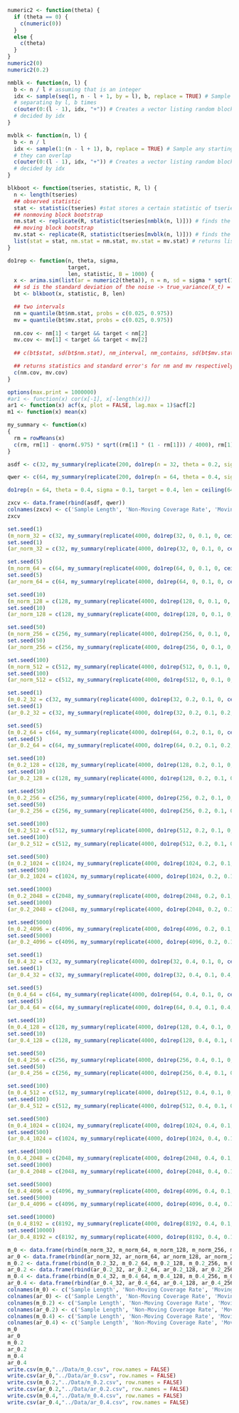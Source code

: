 ```r
numeric2 <- function(theta) {
  if (theta == 0) {
    c(numeric(0))
  }
  else {
    c(theta)
  }
}
numeric2(0)
numeric2(0.2)
```


```r
nmblk <- function(n, l) {
  b <- n / l # assuming that is an integer
  idx <- sample(seq(1, n - l + 1, by = l), b, replace = TRUE) # Sample between 1 and n - l + 1, 
  # separating by l, b times
  c(outer(0:(l - 1), idx, "+")) # Creates a vector listing random blocks of size l with starting points 
  # decided by idx
}

mvblk <- function(n, l) {
  b <- n / l
  idx <- sample(1:(n - l + 1), b, replace = TRUE) # Sample any starting point between 1 and n - 1 + 1
  # they can overlap
  c(outer(0:(l - 1), idx, "+")) # Creates a vector listing random blocks of size l with starting points
  # decided by idx
}

blkboot <- function(tseries, statistic, R, l) {
  n <- length(tseries) 
  ## observed statistic
  stat <- statistic(tseries) #stat stores a certain statistic of tseries using a function
  ## nonmoving block bootstrap
  nm.stat <- replicate(R, statistic(tseries[nmblk(n, l)])) # finds the statistic of nm bootstrap and repeats R times
  ## moving block bootstrap
  mv.stat <- replicate(R, statistic(tseries[mvblk(n, l)])) # finds the statistic of mv bootstrap and repeats R times
  list(stat = stat, nm.stat = nm.stat, mv.stat = mv.stat) # returns list of three values
}

do1rep <- function(n, theta, sigma,
                   target,
                   len, statistic, B = 1000) {
  x <- arima.sim(list(ar = numeric2(theta)), n = n, sd = sigma * sqrt(1-theta^2))
  ## sd is the standard deviation of the noise -> true_variance(X_t) = sd^2/(1 - theta^2)
  bt <- blkboot(x, statistic, B, len) 

  ## two intervals  
  nm = quantile(bt$nm.stat, probs = c(0.025, 0.975))
  mv = quantile(bt$mv.stat, probs = c(0.025, 0.975))
  
  nm.cov <- nm[1] < target && target < nm[2]
  mv.cov <- mv[1] < target && target < mv[2]
  
  ## c(bt$stat, sd(bt$nm.stat), nm_interval, nm_contains, sd(bt$mv.stat), mv_interval, mv_contains) 

  ## returns statistics and standard error's for nm and mv respectively, standard error (sd(bt$mv.stat) is estimated as the sqrt(sample_variance(X_t) / n)
  c(nm.cov, mv.cov)
}

```

```r
options(max.print = 1000000)
#ar1 <- function(x) cor(x[-1], x[-length(x)])
ar1 <- function(x) acf(x, plot = FALSE, lag.max = 1)$acf[2]
m1 <- function(x) mean(x)

my_summary <- function(x)
{
  rm = rowMeans(x)
  c(rm, rm[1] - qnorm(.975) * sqrt((rm[1] * (1 - rm[1])) / 4000), rm[1] + qnorm(.975) * sqrt((rm[1] * (1 - rm[1])) / 4000),  rm[2] - qnorm(.975) * sqrt((rm[2] * (1 - rm[2])) / 4000), rm[2] + qnorm(.975) * sqrt((rm[2] * (1 - rm[2])) / 4000))
}

```


```r
asdf <- c(32, my_summary(replicate(200, do1rep(n = 32, theta = 0.2, sigma = 0.1, target = 0, len = ceiling(32**(1/3)), statistic = m1))))
```

```r
qwer <- c(64, my_summary(replicate(200, do1rep(n = 64, theta = 0.4, sigma = 0.1, target = 0.4, len = ceiling(64**(1/3)), statistic = ar1))))
```

```r
do1rep(n = 64, theta = 0.4, sigma = 0.1, target = 0.4, len = ceiling(64**(1/3)), statistic = ar1)
```

```r
zxcv <- data.frame(rbind(asdf, qwer))
colnames(zxcv) <- c('Sample Length', 'Non-Moving Coverage Rate', 'Moving Coverage Rate', 'Non-Moving Lower Bound', 'Non-Moving Upper Bound', 'Moving Lower Bound', 'Moving Upper Bound')
zxcv
```

```r
set.seed(1)
(m_norm_32 = c(32, my_summary(replicate(4000, do1rep(32, 0, 0.1, 0, ceiling(32**(1/3)), m1)))))
set.seed(1)
(ar_norm_32 = c(32, my_summary(replicate(4000, do1rep(32, 0, 0.1, 0, ceiling(32**(1/3)), ar1)))))
```

```r
set.seed(5)
(m_norm_64 = c(64, my_summary(replicate(4000, do1rep(64, 0, 0.1, 0, ceiling(64**(1/3)), m1)))))
set.seed(5)
(ar_norm_64 = c(64, my_summary(replicate(4000, do1rep(64, 0, 0.1, 0, ceiling(64**(1/3)), ar1)))))
```

```r
set.seed(10)
(m_norm_128 = c(128, my_summary(replicate(4000, do1rep(128, 0, 0.1, 0, ceiling(128**(1/3)), m1)))))
set.seed(10)
(ar_norm_128 = c(128, my_summary(replicate(4000, do1rep(128, 0, 0.1, 0, ceiling(128**(1/3)), ar1)))))
```

```r
set.seed(50)
(m_norm_256 = c(256, my_summary(replicate(4000, do1rep(256, 0, 0.1, 0, ceiling(256**(1/3)), m1)))))
set.seed(50)
(ar_norm_256 = c(256, my_summary(replicate(4000, do1rep(256, 0, 0.1, 0, ceiling(256**(1/3)), ar1)))))
```

```r
set.seed(100)
(m_norm_512 = c(512, my_summary(replicate(4000, do1rep(512, 0, 0.1, 0, ceiling(512**(1/3)), m1)))))
set.seed(100)
(ar_norm_512 = c(512, my_summary(replicate(4000, do1rep(512, 0, 0.1, 0, ceiling(512**(1/3)), ar1)))))
```

```r
set.seed(1)
(m_0.2_32 = c(32, my_summary(replicate(4000, do1rep(32, 0.2, 0.1, 0, ceiling(32**(1/3)), m1)))))
set.seed(1)
(ar_0.2_32 = c(32, my_summary(replicate(4000, do1rep(32, 0.2, 0.1, 0.2, ceiling(32**(1/3)), ar1)))))
```

```r
set.seed(5)
(m_0.2_64 = c(64, my_summary(replicate(4000, do1rep(64, 0.2, 0.1, 0, ceiling(64**(1/3)), m1)))))
set.seed(5)
(ar_0.2_64 = c(64, my_summary(replicate(4000, do1rep(64, 0.2, 0.1, 0.2, ceiling(64**(1/3)), ar1)))))
```

```r
set.seed(10)
(m_0.2_128 = c(128, my_summary(replicate(4000, do1rep(128, 0.2, 0.1, 0, ceiling(128**(1/3)), m1)))))
set.seed(10)
(ar_0.2_128 = c(128, my_summary(replicate(4000, do1rep(128, 0.2, 0.1, 0.2, ceiling(128**(1/3)), ar1)))))
```

```r
set.seed(50)
(m_0.2_256 = c(256, my_summary(replicate(4000, do1rep(256, 0.2, 0.1, 0, ceiling(256**(1/3)), m1)))))
set.seed(50)
(ar_0.2_256 = c(256, my_summary(replicate(4000, do1rep(256, 0.2, 0.1, 0.2, ceiling(256**(1/3)), ar1)))))
```

```r
set.seed(100)
(m_0.2_512 = c(512, my_summary(replicate(4000, do1rep(512, 0.2, 0.1, 0, ceiling(512**(1/3)), m1)))))
set.seed(100)
(ar_0.2_512 = c(512, my_summary(replicate(4000, do1rep(512, 0.2, 0.1, 0.2, ceiling(512**(1/3)), ar1)))))
```

```r
set.seed(500)
(m_0.2_1024 = c(1024, my_summary(replicate(4000, do1rep(1024, 0.2, 0.1, 0, ceiling(1024**(1/3)), m1)))))
set.seed(500)
(ar_0.2_1024 = c(1024, my_summary(replicate(4000, do1rep(1024, 0.2, 0.1, 0.2, ceiling(1024**(1/3)), ar1)))))
```

```r
set.seed(1000)
(m_0.2_2048 = c(2048, my_summary(replicate(4000, do1rep(2048, 0.2, 0.1, 0, ceiling(2048**(1/3)), m1)))))
set.seed(1000)
(ar_0.2_2048 = c(2048, my_summary(replicate(4000, do1rep(2048, 0.2, 0.1, 0.2, ceiling(2048**(1/3)), ar1)))))
```

```r
set.seed(5000)
(m_0.2_4096 = c(4096, my_summary(replicate(4000, do1rep(4096, 0.2, 0.1, 0, ceiling(4096**(1/3)), m1)))))
set.seed(5000)
(ar_0.2_4096 = c(4096, my_summary(replicate(4000, do1rep(4096, 0.2, 0.1, 0.2, ceiling(4096**(1/3)), ar1)))))
```

```r
set.seed(1)
(m_0.4_32 = c(32, my_summary(replicate(4000, do1rep(32, 0.4, 0.1, 0, ceiling(32**(1/3)), m1)))))
set.seed(1)
(ar_0.4_32 = c(32, my_summary(replicate(4000, do1rep(32, 0.4, 0.1, 0.4, ceiling(32**(1/3)), ar1)))))
```

```r
set.seed(5)
(m_0.4_64 = c(64, my_summary(replicate(4000, do1rep(64, 0.4, 0.1, 0, ceiling(64**(1/3)), m1)))))
set.seed(5)
(ar_0.4_64 = c(64, my_summary(replicate(4000, do1rep(64, 0.4, 0.1, 0.4, ceiling(64**(1/3)), ar1)))))
```

```r
set.seed(10)
(m_0.4_128 = c(128, my_summary(replicate(4000, do1rep(128, 0.4, 0.1, 0, ceiling(128**(1/3)), m1)))))
set.seed(10)
(ar_0.4_128 = c(128, my_summary(replicate(4000, do1rep(128, 0.4, 0.1, 0.4, ceiling(128**(1/3)), ar1)))))
```

```r
set.seed(50)
(m_0.4_256 = c(256, my_summary(replicate(4000, do1rep(256, 0.4, 0.1, 0, ceiling(256**(1/3)), m1)))))
set.seed(50)
(ar_0.4_256 = c(256, my_summary(replicate(4000, do1rep(256, 0.4, 0.1, 0.4, ceiling(256**(1/3)), ar1)))))
```

```r
set.seed(100)
(m_0.4_512 = c(512, my_summary(replicate(4000, do1rep(512, 0.4, 0.1, 0, ceiling(512**(1/3)), m1)))))
set.seed(100)
(ar_0.4_512 = c(512, my_summary(replicate(4000, do1rep(512, 0.4, 0.1, 0.4, ceiling(512**(1/3)), ar1)))))
```

```r
set.seed(500)
(m_0.4_1024 = c(1024, my_summary(replicate(4000, do1rep(1024, 0.4, 0.1, 0, ceiling(1024**(1/3)), m1)))))
set.seed(500)
(ar_0.4_1024 = c(1024, my_summary(replicate(4000, do1rep(1024, 0.4, 0.1, 0.4, ceiling(1024**(1/3)), ar1)))))
```

```r
set.seed(1000)
(m_0.4_2048 = c(2048, my_summary(replicate(4000, do1rep(2048, 0.4, 0.1, 0, ceiling(2048**(1/3)), m1)))))
set.seed(1000)
(ar_0.4_2048 = c(2048, my_summary(replicate(4000, do1rep(2048, 0.4, 0.1, 0.4, ceiling(2048**(1/3)), ar1)))))
```

```r
set.seed(5000)
(m_0.4_4096 = c(4096, my_summary(replicate(4000, do1rep(4096, 0.4, 0.1, 0, ceiling(4096**(1/3)), m1)))))
set.seed(5000)
(ar_0.4_4096 = c(4096, my_summary(replicate(4000, do1rep(4096, 0.4, 0.1, 0.4, ceiling(4096**(1/3)), ar1)))))
```

```r
set.seed(10000)
(m_0.4_8192 = c(8192, my_summary(replicate(4000, do1rep(8192, 0.4, 0.1, 0, ceiling(8192**(1/3)), m1)))))
set.seed(10000)
(ar_0.4_8192 = c(8192, my_summary(replicate(4000, do1rep(8192, 0.4, 0.1, 0.4, ceiling(8192**(1/3)), ar1)))))
```

```r
m_0 <- data.frame(rbind(m_norm_32, m_norm_64, m_norm_128, m_norm_256, m_norm_512))
ar_0 <- data.frame(rbind(ar_norm_32, ar_norm_64, ar_norm_128, ar_norm_256, ar_norm_512))
m_0.2 <- data.frame(rbind(m_0.2_32, m_0.2_64, m_0.2_128, m_0.2_256, m_0.2_512, m_0.2_1024, m_0.2_2048, m_0.2_4096))
ar_0.2 <- data.frame(rbind(ar_0.2_32, ar_0.2_64, ar_0.2_128, ar_0.2_256, ar_0.2_512, ar_0.2_1024, ar_0.2_2048, ar_0.2_4096))
m_0.4 <- data.frame(rbind(m_0.4_32, m_0.4_64, m_0.4_128, m_0.4_256, m_0.4_512, m_0.4_1024, m_0.4_2048, m_0.4_4096, m_0.4_8192))
ar_0.4 <- data.frame(rbind(ar_0.4_32, ar_0.4_64, ar_0.4_128, ar_0.4_256, ar_0.4_512, ar_0.4_1024, ar_0.4_2048, ar_0.4_4096, ar_0.4_8192))
colnames(m_0) <- c('Sample Length', 'Non-Moving Coverage Rate', 'Moving Coverage Rate', 'Non-Moving Lower Bound', 'Non-Moving Upper Bound', 'Moving Lower Bound', 'Moving Upper Bound')
colnames(ar_0) <- c('Sample Length', 'Non-Moving Coverage Rate', 'Moving Coverage Rate', 'Non-Moving Lower Bound', 'Non-Moving Upper Bound', 'Moving Lower Bound', 'Moving Upper Bound')
colnames(m_0.2) <- c('Sample Length', 'Non-Moving Coverage Rate', 'Moving Coverage Rate', 'Non-Moving Lower Bound', 'Non-Moving Upper Bound', 'Moving Lower Bound', 'Moving Upper Bound')
colnames(ar_0.2) <- c('Sample Length', 'Non-Moving Coverage Rate', 'Moving Coverage Rate', 'Non-Moving Lower Bound', 'Non-Moving Upper Bound', 'Moving Lower Bound', 'Moving Upper Bound')
colnames(m_0.4) <- c('Sample Length', 'Non-Moving Coverage Rate', 'Moving Coverage Rate', 'Non-Moving Lower Bound', 'Non-Moving Upper Bound', 'Moving Lower Bound', 'Moving Upper Bound')
colnames(ar_0.4) <- c('Sample Length', 'Non-Moving Coverage Rate', 'Moving Coverage Rate', 'Non-Moving Lower Bound', 'Non-Moving Upper Bound', 'Moving Lower Bound', 'Moving Upper Bound')
m_0
ar_0
m_0.2
ar_0.2
m_0.4
ar_0.4
write.csv(m_0,"../Data/m_0.csv", row.names = FALSE)
write.csv(ar_0,"../Data/ar_0.csv", row.names = FALSE)
write.csv(m_0.2,"../Data/m_0.2.csv", row.names = FALSE)
write.csv(ar_0.2,"../Data/ar_0.2.csv", row.names = FALSE)
write.csv(m_0.4,"../Data/m_0.4.csv", row.names = FALSE)
write.csv(ar_0.4,"../Data/ar_0.4.csv", row.names = FALSE)
```
